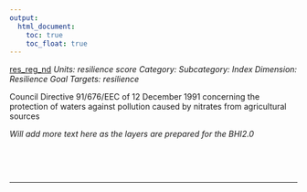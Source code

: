 ```yaml
---
output:
  html_document:
    toc: true
    toc_float: true
---
```


[res_reg_nd](https://github.com/OHI-Science/bhi/blob/master/baltic/layers/res_reg_nd_bhi2015.csv)
*Units: resilience score*
*Category:*
*Subcategory:*
*Index Dimension: Resilience*
*Goal Targets: resilience*

Council Directive 91/676/EEC of 12 December 1991 concerning the protection of waters against pollution caused by nitrates from agricultural sources

*Will add more text here as the layers are prepared for the BHI2.0*

<br>



<br>

--- 
